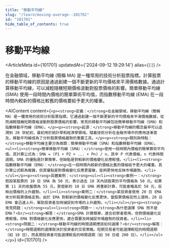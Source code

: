 ```yaml
---
title: "移動平均線"
slug: "/learn/moving-average--101701"
id: "101701"
hide_table_of_contents: true
---
```



# 移動平均線

<ArticleMeta id={101701} updatedAt={'2024-09-12 19:29:14'} alias={`[]`} />
<div className='border-solid border-b border-t-0 my-4 border-[var(--ifm-color-gray-300)]' />

在金融領域，移動平均線 (簡稱 MA) 是一種常用的技術分析股票指標。計算股票的移動平均線的原因是通過創建一個不斷更新的平均價格來平滑價格數據。通過計算移動平均線，可以減輕隨機短期價格波動對股票價格的影響。簡單移動平均線 (SMA) 使用一段時間內價格的簡單算術平均值，而指數移動平均線 (EMA) 在一段時間內較新的價格比較舊的價格要給予更大的權重。

<AIContent content={`<p><strong>定義：</strong>在金融領域，移動平均線（簡稱 MA）是一種常用的技術分析股票指標。它通過創建一個不斷更新的平均價格來平滑價格數據，從而減輕隨機短期價格波動對股票價格的影響。常見的移動平均線包括簡單移動平均線（SMA）和指數移動平均線（EMA）。</p><p><strong>起源：</strong>移動平均線的概念最早可以追溯到 20 世紀初，最初用於統計學和經濟學領域。隨着技術分析在金融市場中的應用逐漸普及，移動平均線成為了分析股票價格趨勢的重要工具。</p><p><strong>類別與特點：</strong>移動平均線主要分為兩類：簡單移動平均線（SMA）和指數移動平均線（EMA）。<ul><li><strong>簡單移動平均線（SMA）：</strong>使用一段時間內價格的簡單算術平均值。其計算公式為：SMA = (P1 + P2 + ... + Pn) / n，其中 P 代表價格，n 代表時間週期。SMA 的優點是計算簡單，但缺點是對較新的價格變化反應較慢。</li><li><strong>指數移動平均線（EMA）：</strong>在一段時間內較新的價格比舊的價格給予更大的權重。其計算公式較為複雜，但其優點是對價格變化反應更靈敏，能夠更快地反映市場趨勢。</li></ul></p><p><strong>具體案例：</strong><ul><li><strong>案例一：</strong>假設某股票的 10 日 SMA 為 50 元，表示過去 10 天內該股票的平均價格為 50 元。如果第 11 天的收盤價為 55 元，那麼新的 10 日 SMA 將重新計算，可能會略高於 50 元，反映出價格的上升趨勢。</li><li><strong>案例二：</strong>某投資者使用 20 日 EMA 來分析股票價格走勢。由於 EMA 對較新的價格變化反應更快，當股票價格突然上漲時，20 日 EMA 會迅速上升，幫助投資者及時捕捉到市場的上升趨勢。</li></ul></p><p><strong>常見問題：</strong><ul><li><strong>問題一：</strong>為什麼選擇 SMA 而不是 EMA？<br/><strong>解答：</strong>SMA 計算簡單，適合初學者使用，但對價格變化反應較慢。EMA 對價格變化反應更快，適合需要及時捕捉市場趨勢的投資者。</li><li><strong>問題二：</strong>移動平均線的時間週期應該如何選擇？<br/><strong>解答：</strong>時間週期的選擇取決於投資者的交易策略。短期交易者可能選擇較短的時間週期（如 10 日），而長期投資者可能選擇較長的時間週期（如 50 日或 200 日）。</li></ul></p>`} id={101701} />
